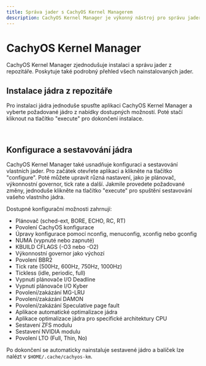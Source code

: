 ```yaml
---
title: Správa jader s CachyOS Kernel Managerem
description: CachyOS Kernel Manager je výkonný nástroj pro správu jader, který umožňuje uživatelům snadno instalovat nebo sestavovat vlastní jádra s lehkostí.
---
```



CachyOS Kernel Manager
======================

CachyOS Kernel Manager zjednodušuje instalaci a správu jader z repozitáře. Poskytuje také podrobný přehled všech nainstalovaných jader.

Instalace jádra z repozitáře
---------------------------------------

Pro instalaci jádra jednoduše spusťte aplikaci CachyOS Kernel Manager a vyberte požadované jádro z nabídky dostupných možností.
Poté stačí kliknout na tlačítko "execute" pro dokončení instalace.

<br />
<ImageComponent imgsrc={import('~/assets/images/cachyos-km1.png')} />

Konfigurace a sestavování jádra
---------------------------------

CachyOS Kernel Manager také usnadňuje konfiguraci a sestavování vlastních jader. Pro začátek otevřete aplikaci a klikněte na tlačítko "configure". Poté můžete upravit různá nastavení, jako je plánovač, výkonnostní governor, tick rate a další. Jakmile provedete požadované změny, jednoduše klikněte na tlačítko "execute" pro spuštění sestavování vašeho vlastního jádra.

Dostupné konfigurační možnosti zahrnují:

*   Plánovač (sched-ext, BORE, ECHO, RC, RT)
*   Povolení CachyOS konfigurace
*   Úpravy konfigurace pomocí nconfig, menuconfig, xconfig nebo gconfig
*   NUMA (vypnuté nebo zapnuté)
*   KBUILD CFLAGS (-O3 nebo -O2)
*   Výkonnostní governor jako výchozí
*   Povolení BBR2
*   Tick rate (500Hz, 600Hz, 750Hz, 1000Hz)
*   Tickless (idle, periodic, full)
*   Vypnutí plánovače I/O Deadline
*   Vypnutí plánovače I/O Kyber
*   Povolení/zakázání MG-LRU
*   Povolení/zakázání DAMON
*   Povolení/zakázání Speculative page fault
*   Aplikace automatické optimalizace jádra
*   Aplikace optimalizace jádra pro specifické architektury CPU
*   Sestavení ZFS modulu
*   Sestavení NVIDIA modulu
*   Povolení LTO (Full, Thin, No)

Po dokončení se automaticky nainstaluje sestavené jádro a balíček lze nalézt v `$HOME/.cache/cachyos-km`.

<br />
<ImageComponent imgsrc={import('~/assets/images/cachyos-km2.png')} />

